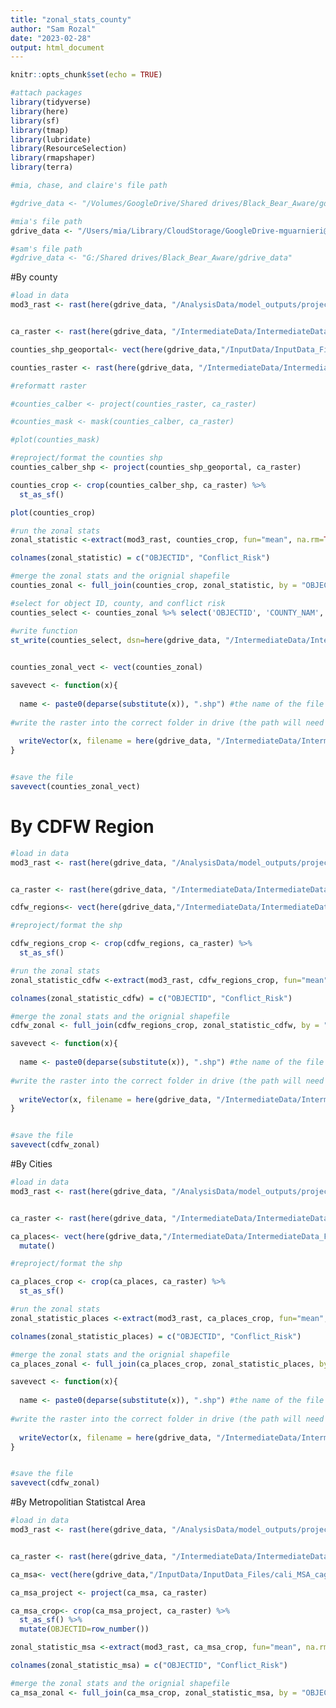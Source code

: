 ```yaml
---
title: "zonal_stats_county"
author: "Sam Rozal"
date: "2023-02-28"
output: html_document
---
```


```r
knitr::opts_chunk$set(echo = TRUE)

#attach packages
library(tidyverse)
library(here)
library(sf)
library(tmap)
library(lubridate)
library(ResourceSelection)
library(rmapshaper)
library(terra)

#mia, chase, and claire's file path

#gdrive_data <- "/Volumes/GoogleDrive/Shared drives/Black_Bear_Aware/gdrive_data"

#mia's file path
gdrive_data <- "/Users/mia/Library/CloudStorage/GoogleDrive-mguarnieri@ucsb.edu/Shared drives/Black_Bear_Aware/gdrive_data"

#sam's file path
#gdrive_data <- "G:/Shared drives/Black_Bear_Aware/gdrive_data"

```


#By county 
```r
#load in data
mod3_rast <- rast(here(gdrive_data, "/AnalysisData/model_outputs/projected_mod3_clim_map_squared.tif"))


ca_raster <- rast(here(gdrive_data, "/IntermediateData/IntermediateData_Files/CARaster_Tiger_Formatted/formattedcaraster.tif"))

counties_shp_geoportal<- vect(here(gdrive_data,"/InputData/InputData_Files/geoportal_ca_counties/cnty19_1.shp"))

counties_raster <- rast(here(gdrive_data, "/IntermediateData/IntermediateData_Files/ca_counties_2_28/ca_counties_new.tif"))

```

```r
#reformatt raster

#counties_calber <- project(counties_raster, ca_raster)

#counties_mask <- mask(counties_calber, ca_raster)

#plot(counties_mask)

```

```r
#reproject/format the counties shp 
counties_calber_shp <- project(counties_shp_geoportal, ca_raster)

counties_crop <- crop(counties_calber_shp, ca_raster) %>% 
  st_as_sf()

plot(counties_crop)

```


```r
#run the zonal stats
zonal_statistic <-extract(mod3_rast, counties_crop, fun="mean", na.rm=TRUE) 

colnames(zonal_statistic) = c("OBJECTID", "Conflict_Risk")


```

```r
#merge the zonal stats and the orignial shapefile 
counties_zonal <- full_join(counties_crop, zonal_statistic, by = "OBJECTID")

```

```r
#select for object ID, county, and conflict risk 
counties_select <- counties_zonal %>% select('OBJECTID', 'COUNTY_NAM', 'Conflict_Risk')

```

```r
#write function
st_write(counties_select, dsn=here(gdrive_data, "/IntermediateData/IntermediateData_Files/storymap_data/counties_select.shp"), driver="ESRI Shapefile", append = TRUE)
      
```

```r
counties_zonal_vect <- vect(counties_zonal)
```

```r
savevect <- function(x){
  
  name <- paste0(deparse(substitute(x)), ".shp") #the name of the file will be the same as the input object, plus '.hp' at the end
  
#write the raster into the correct folder in drive (the path will need to be updated for other files) and save it as a shapefile
  
  writeVector(x, filename = here(gdrive_data, "/IntermediateData/IntermediateData_Files/zonal_statistics/zonal_county", name), filetype = "ESRI Shapefile", overwrite=TRUE)
}


#save the file
savevect(counties_zonal_vect)
```

# By CDFW Region 
```r
#load in data
mod3_rast <- rast(here(gdrive_data, "/AnalysisData/model_outputs/projected_mod3_clim_map_squared.tif"))


ca_raster <- rast(here(gdrive_data, "/IntermediateData/IntermediateData_Files/CARaster_Tiger_Formatted/formattedcaraster.tif"))

cdfw_regions<- vect(here(gdrive_data,"/IntermediateData/IntermediateData_Files/cdfw_regions_reproj/cdfw_regions.shp"))

```


```r
#reproject/format the shp 

cdfw_regions_crop <- crop(cdfw_regions, ca_raster) %>% 
  st_as_sf()

```


```r
#run the zonal stats
zonal_statistic_cdfw <-extract(mod3_rast, cdfw_regions_crop, fun="mean", na.rm=TRUE) 

colnames(zonal_statistic_cdfw) = c("OBJECTID", "Conflict_Risk")

```

```r
#merge the zonal stats and the orignial shapefile 
cdfw_zonal <- full_join(cdfw_regions_crop, zonal_statistic_cdfw, by = "OBJECTID")

```


```r
savevect <- function(x){
  
  name <- paste0(deparse(substitute(x)), ".shp") #the name of the file will be the same as the input object, plus '.hp' at the end
  
#write the raster into the correct folder in drive (the path will need to be updated for other files) and save it as a shapefile
  
  writeVector(x, filename = here(gdrive_data, "/IntermediateData/IntermediateData_Files/zonal_statistics/zonal_county", name), filetype = "ESRI Shapefile", overwrite=TRUE)
}


#save the file
savevect(cdfw_zonal)
```

#By Cities 

```r
#load in data
mod3_rast <- rast(here(gdrive_data, "/AnalysisData/model_outputs/projected_mod3_clim_map_squared.tif"))


ca_raster <- rast(here(gdrive_data, "/IntermediateData/IntermediateData_Files/CARaster_Tiger_Formatted/formattedcaraster.tif"))

ca_places<- vect(here(gdrive_data,"/IntermediateData/IntermediateData_Files/ca_places_formatted/ca_places_for.shp")) %>%
  mutate()


```


```r
#reproject/format the shp 

ca_places_crop <- crop(ca_places, ca_raster) %>% 
  st_as_sf()

```


```r
#run the zonal stats
zonal_statistic_places <-extract(mod3_rast, ca_places_crop, fun="mean", na.rm=TRUE) 

colnames(zonal_statistic_places) = c("OBJECTID", "Conflict_Risk")

```

```r
#merge the zonal stats and the orignial shapefile 
ca_places_zonal <- full_join(ca_places_crop, zonal_statistic_places, by = "OBJECTID")

```


```r
savevect <- function(x){
  
  name <- paste0(deparse(substitute(x)), ".shp") #the name of the file will be the same as the input object, plus '.hp' at the end
  
#write the raster into the correct folder in drive (the path will need to be updated for other files) and save it as a shapefile
  
  writeVector(x, filename = here(gdrive_data, "/IntermediateData/IntermediateData_Files/zonal_statistics/zonal_county", name), filetype = "ESRI Shapefile", overwrite=TRUE)
}


#save the file
savevect(cdfw_zonal)
```

#By Metropolitian Statistcal Area 


```r
#load in data
mod3_rast <- rast(here(gdrive_data, "/AnalysisData/model_outputs/projected_mod3_clim_map_squared.tif"))


ca_raster <- rast(here(gdrive_data, "/IntermediateData/IntermediateData_Files/CARaster_Tiger_Formatted/formattedcaraster.tif"))

ca_msa<- vect(here(gdrive_data,"/InputData/InputData_Files/cali_MSA_cagov/geo_export_e85822fa-0851-4d09-bf19-148d6887d851.shp"))


```

```r
ca_msa_project <- project(ca_msa, ca_raster)

ca_msa_crop<- crop(ca_msa_project, ca_raster) %>% 
  st_as_sf() %>%
  mutate(OBJECTID=row_number())
```

```r
zonal_statistic_msa <-extract(mod3_rast, ca_msa_crop, fun="mean", na.rm=TRUE) 

colnames(zonal_statistic_msa) = c("OBJECTID", "Conflict_Risk")
```

```r
#merge the zonal stats and the orignial shapefile 
ca_msa_zonal <- full_join(ca_msa_crop, zonal_statistic_msa, by = "OBJECTID")
```


